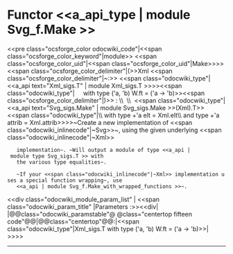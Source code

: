 =Functor <<a_api_type | module Svg_f.Make >> =
<<pre class="ocsforge_color odocwiki_code"|<<span class="ocsforge_color_keyword"|module>> <<span class="ocsforge_color_uid"|<<span class="ocsforge_color_uid"|Make>>>> <<span class="ocsforge_color_delimiter"|(>>Xml <<span class="ocsforge_color_delimiter"|~:>> <<span class="odocwiki_type"|<<a_api text="Xml_sigs.T" | module Xml_sigs.T >>>><<span class="odocwiki_type"|     with type ('a, 'b) W.ft = ('a -> 'b)>><<span class="ocsforge_color_delimiter"|)>> : \\  \\  <<span class="odocwiki_type"|<<a_api text="Svg_sigs.Make" | module Svg_sigs.Make >>(Xml).T>><<span class="odocwiki_type"|\\    with type +'a elt = Xml.elt\\     and type +'a attrib = Xml.attrib>>>>~Create a new implementation of <<span class="odocwiki_inlinecode"|~Svg>>~, using the given underlying <<span class="odocwiki_inlinecode"|~Xml>>
    implementation~. ~Will output a module of type <<a_api | module type Svg_sigs.T >> with
    the various type equalities~.


    ~If your <<span class="odocwiki_inlinecode"|~Xml>> implementation uses a special function wrapping~, use
    <<a_api | module Svg_f.Make_with_wrapped_functions >>~.
<<div class="odocwiki_module_param_list" | <<span class="odocwiki_param_title" |Parameters :>><<div|
|@@class="odocwiki_paramstable"@ @class="centertop fifteen code"@@{{{Xml}}}|@@class="centertop"@@:|<<span class="odocwiki_type"|Xml_sigs.T with type ('a, 'b) W.ft = ('a -> 'b)>>|
>>>>

----
